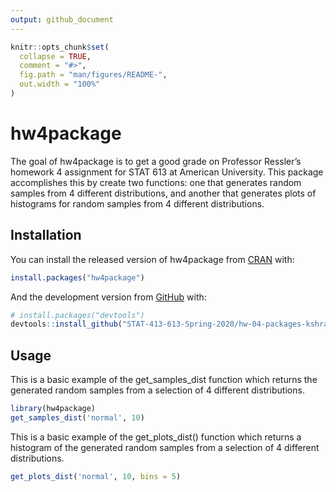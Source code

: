 ```yaml
---
output: github_document
---
```


<!-- README.md is generated from README.Rmd. Please edit that file -->

```r
knitr::opts_chunk$set(
  collapse = TRUE,
  comment = "#>",
  fig.path = "man/figures/README-",
  out.width = "100%"
)
```

# hw4package

<!-- badges: start -->
<!-- badges: end -->

The goal of hw4package is to get a good grade on Professor Ressler's homework 4 assignment for STAT 613 at American University. This package accomplishes this by create two functions: one that generates random samples from 4 different distributions, and another that generates plots of histograms for random samples from 4 different distributions. 

## Installation

You can install the released version of hw4package from [CRAN](https://CRAN.R-project.org) with:

``` r
install.packages("hw4package")
```

And the development version from [GitHub](https://github.com/) with:

``` r
# install.packages("devtools")
devtools::install_github("STAT-413-613-Spring-2020/hw-04-packages-kshrawder")
```
## Usage

This is a basic example of the get_samples_dist function which returns the generated random samples from a selection of 4 different distributions. 

```r
library(hw4package)
get_samples_dist('normal', 10)
```


This is a basic example of the get_plots_dist() function which returns a histogram of the generated random samples from a selection of 4 different distributions. 

```r
get_plots_dist('normal', 10, bins = 5)
```

